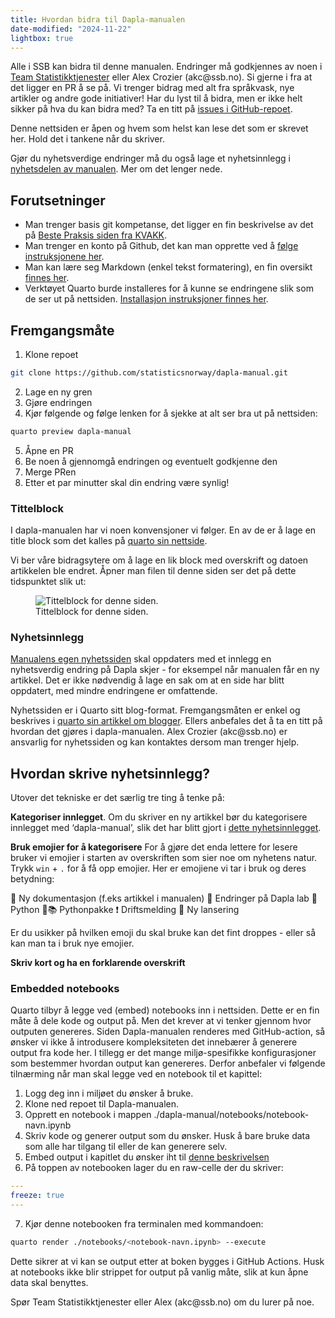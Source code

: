 ```yaml
---
title: Hvordan bidra til Dapla-manualen
date-modified: "2024-11-22"
lightbox: true
---
```


Alle i SSB kan bidra til denne manualen. Endringer må godkjennes av noen i [Team Statistikktjenester](https://github.com/orgs/statisticsnorway/teams/dapla-stat-developers) eller Alex Crozier (akc@ssb.no). Si gjerne i fra at det ligger en PR å se på.
Vi trenger bidrag med alt fra språkvask, nye artikler og andre gode initiativer!
Har du lyst til å bidra, men er ikke helt sikker på hva du kan bidra med? Ta en titt på [issues i GitHub-repoet](https://github.com/statisticsnorway/dapla-manual/issues).

::: {.callout-warning}
Denne nettsiden er åpen og hvem som helst kan lese det som er skrevet her. Hold det i tankene når du skriver.
:::

Gjør du nyhetsverdige endringer må du også lage et nyhetsinnlegg i [nyhetsdelen av manualen](manual.dapla.ssb.no/news). Mer om det lenger nede.

## Forutsetninger {.unnumbered}

- Man trenger basis git kompetanse, det ligger en fin beskrivelse av det på [Beste Praksis siden fra KVAKK](https://statistics-norway.atlassian.net/l/cp/6H4MD86J).
- Man trenger en konto på Github, det kan man opprette ved å [følge instruksjonene her](../git-og-github.qmd#opprett-github-bruker).
- Man kan lære seg Markdown (enkel tekst formatering), en fin oversikt [finnes her](http://mdcheatsheet.com/).
- Verktøyet Quarto burde installeres for å kunne se endringene slik som de ser ut på nettsiden. [Installasjon instruksjoner finnes her](https://quarto.org/docs/get-started/index.html).

## Fremgangsmåte

1. Klone repoet 
```.bash
git clone https://github.com/statisticsnorway/dapla-manual.git
```
2. Lage en ny gren
3. Gjøre endringen
4. Kjør følgende og følge lenken for å sjekke at alt ser bra ut på nettsiden:
```.bash
quarto preview dapla-manual
```
5. Åpne en PR
6. Be noen å gjennomgå endringen og eventuelt godkjenne den
7. Merge PRen 
8. Etter et par minutter skal din endring være synlig!


### Tittelblock

I dapla-manualen har vi noen konvensjoner vi følger.
En av de er å lage en title block som det kalles på [quarto sin nettside](https://quarto.org/docs/authoring/title-blocks.html).

Vi ber våre bidragsytere om å lage en lik block med overskrift og datoen artikkelen ble endret. Åpner man filen til denne siden ser det på dette tidspunktet slik ut:

![Tittelblock for denne siden.](../../images/title-block.png){fig-alt="Skjermbilde av tittelblock." #fig-tittelblock}

### Nyhetsinnlegg

[Manualens egen nyhetssiden](../../news/index.qmd) skal oppdaters med et innlegg en nyhetsverdig endring på Dapla skjer - for eksempel når manualen får en ny artikkel. Det er ikke nødvendig å lage en sak om at en side har blitt oppdatert, med mindre endringene er omfattende.

Nyhetssiden er i Quarto sitt blog-format. Fremgangsmåten er enkel og beskrives i [quarto sin artikkel om blogger](https://quarto.org/docs/websites/website-blog.html). Ellers anbefales det å ta en titt på hvordan det gjøres i dapla-manualen. Alex Crozier (akc@ssb.no) er ansvarlig for nyhetssiden og kan kontaktes dersom man trenger hjelp.

:::{.callout-tip}
# Hvordan skrive nyhetsinnlegg?
Utover det tekniske er det særlig tre ting å tenke på:

**Kategoriser innlegget**.
Om du skriver en ny artikkel bør du kategorisere innlegget med 'dapla-manual', slik det har blitt gjort i [dette nyhetsinnlegget](../../news/posts/2025-06-07-ssb-altinn-python/index.qmd).

**Bruk emojier for å kategorisere**
For å gjøre det enda lettere for lesere bruker vi emojier i starten av overskriften som sier noe om nyhetens natur. Trykk `win` + `.` for å få opp emojier. Her er emojiene vi tar i bruk og deres betydning:

📄 Ny dokumentasjon (f.eks artikkel i manualen)
🚀 Endringer på Dapla lab
🐍 Python
🐍📚 Pythonpakke
❗ Driftsmelding
🥳 Ny lansering


Er du usikker på hvilken emoji du skal bruke kan det fint droppes - eller så kan man ta i bruk nye emojier.

**Skriv kort og ha en forklarende overskrift**

:::

### Embedded notebooks

Quarto tilbyr å legge ved (embed) notebooks inn i nettsiden. Dette er en fin måte å dele kode og output på. Men det krever at vi tenker gjennom hvor outputen genereres. Siden Dapla-manualen renderes med GitHub-action, så ønsker vi ikke å introdusere kompleksiteten det innebærer å generere output fra kode her. I tillegg er det mange miljø-spesifikke konfigurasjoner som bestemmer hvordan output kan genereres. Derfor anbefaler vi følgende tilnærming når man skal legge ved en notebook til et kapittel:

1. Logg deg inn i miljøet du ønsker å bruke.
2. Klone ned repoet til Dapla-manualen.
3. Opprett en notebook i mappen ./dapla-manual/notebooks/notebook-navn.ipynb
4. Skriv kode og generer output som du ønsker. Husk å bare bruke data som alle har tilgang til eller de kan generere selv.
5. Embed output i kapitlet du ønsker iht til [denne beskrivelsen](https://quarto.org/docs/authoring/notebook-embed.html)
6. På toppen av notebooken lager du en raw-celle der du skriver:

```.yaml
---
freeze: true
---
```

7. Kjør denne notebooken fra terminalen med kommandoen:

```.bash
quarto render ./notebooks/<notebook-navn.ipynb> --execute
```

Dette sikrer at vi kan se output etter at boken bygges i GitHub Actions. Husk at notebooks ikke blir strippet for output på vanlig måte, slik at kun åpne data skal benyttes. 

Spør Team Statistikktjenester eller Alex (akc@ssb.no) om du lurer på noe.